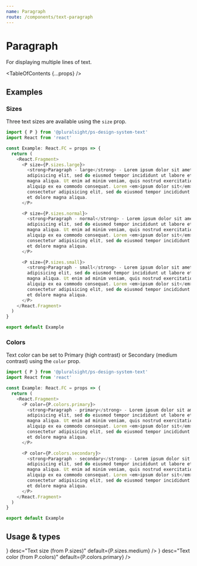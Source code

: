 ```yaml
---
name: Paragraph
route: /components/text-paragraph
---
```



# Paragraph

<Intro>For displaying multiple lines of text.</Intro>

<TableOfContents {...props} />

## Examples

### Sizes

Three text sizes are available using the `size` prop.

```typescript
import { P } from '@pluralsight/ps-design-system-text'
import React from 'react'

const Example: React.FC = props => {
  return (
    <React.Fragment>
      <P size={P.sizes.large}>
        <strong>Paragraph - large</strong> - Lorem ipsum dolor sit amet
        adipisicing elit, sed do eiusmod tempor incididunt ut labore et dolore
        magna aliqua. Ut enim ad minim veniam, quis nostrud exercitation nisi ut
        aliquip ex ea commodo consequat. Lorem <em>ipsum dolor sit</em> amet
        consectetur adipisicing elit, sed do eiusmod tempor incididunt ut labore
        et dolore magna aliqua.
      </P>

      <P size={P.sizes.normal}>
        <strong>Paragraph - normal</strong> - Lorem ipsum dolor sit amet
        adipisicing elit, sed do eiusmod tempor incididunt ut labore et dolore
        magna aliqua. Ut enim ad minim veniam, quis nostrud exercitation nisi ut
        aliquip ex ea commodo consequat. Lorem <em>ipsum dolor sit</em> amet
        consectetur adipisicing elit, sed do eiusmod tempor incididunt ut labore
        et dolore magna aliqua.
      </P>

      <P size={P.sizes.small}>
        <strong>Paragraph - small</strong> - Lorem ipsum dolor sit amet
        adipisicing elit, sed do eiusmod tempor incididunt ut labore et dolore
        magna aliqua. Ut enim ad minim veniam, quis nostrud exercitation nisi ut
        aliquip ex ea commodo consequat. Lorem <em>ipsum dolor sit</em> amet
        consectetur adipisicing elit, sed do eiusmod tempor incididunt ut labore
        et dolore magna aliqua.
      </P>
    </React.Fragment>
  )
}

export default Example
```

### Colors

Text color can be set to Primary (high contrast) or Secondary (medium contrast) using the `color` prop.

```typescript
import { P } from '@pluralsight/ps-design-system-text'
import React from 'react'

const Example: React.FC = props => {
  return (
    <React.Fragment>
      <P color={P.colors.primary}>
        <strong>Paragraph - primary</strong> - Lorem ipsum dolor sit amet
        adipisicing elit, sed do eiusmod tempor incididunt ut labore et dolore
        magna aliqua. Ut enim ad minim veniam, quis nostrud exercitation nisi ut
        aliquip ex ea commodo consequat. Lorem <em>ipsum dolor sit</em> amet
        consectetur adipisicing elit, sed do eiusmod tempor incididunt ut labore
        et dolore magna aliqua.
      </P>

      <P color={P.colors.secondary}>
        <strong>Paragraph - secondary</strong> - Lorem ipsum dolor sit amet
        adipisicing elit, sed do eiusmod tempor incididunt ut labore et dolore
        magna aliqua. Ut enim ad minim veniam, quis nostrud exercitation nisi ut
        aliquip ex ea commodo consequat. Lorem <em>ipsum dolor sit</em> amet
        consectetur adipisicing elit, sed do eiusmod tempor incididunt ut labore
        et dolore magna aliqua.
      </P>
    </React.Fragment>
  )
}

export default Example
```

## Usage & types

<Usage
  install="npm install @pluralsight/ps-design-system-text"
  import="import { P } from '@pluralsight/ps-design-system-text'"
  packageName="text"
  version={props.version}
/>

<TypesTable>
  <TypesProp
    name="size"
    type={<TypesEnum enum={P.sizes} />}
    desc="Text size (from P.sizes)"
    default={P.sizes.medium}
  />
  <TypesProp
    name="color"
    type={<TypesEnum enum={P.colors} />}
    desc="Text color (from P.colors)"
    default={P.colors.primary}
  />
  <TypesProp name="children" type="React.ReactNode" />
</TypesTable>
